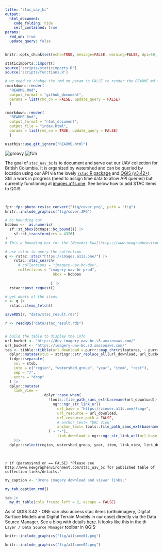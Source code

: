 ```yaml
---
title: "stac_uav_bc"
output:
  html_document:
    code_folding: hide
    self_contained: true
params: 
  rmd_on: true
  update_query: false
---
```


```r
knitr::opts_chunk$set(echo=TRUE, message=FALSE, warning=FALSE, dpi=60, out.width = "100%")

```


```r

staticimports::import()
source('scripts/staticimports.R')
source('scripts/functions.R')
```



```r
# we need to chabge the rmd_on param to FALSE to render the README.md for the github landing page
rmarkdown::render(
  "README.Rmd", 
  output_format = "github_document", 
  params = list(rmd_on = FALSE, update_query = FALSE)
  )

rmarkdown::render(
  "README.Rmd", 
  output_format = "html_document", 
  output_file = "index.html", 
  params = list(rmd_on = TRUE, update_query = FALSE)
  )

usethis::use_git_ignore("README.html")
```


<!-- README.md is generated from README.Rmd. Please edit that file -->


![groovy](https://img.shields.io/badge/status-groovy-gren)
![fUn](https://img.shields.io/badge/plays-fUn-red)

The goal of `stac_uav_bc` is to document and serve out our UAV collection for British Columbia.  It is organized by
watershed and can be queried by location using our API via the lovely [`rstac` R package](https://brazil-data-cube.github.io/rstac/)
and [QGIS (v3.42+)](https://qgis.org/).  Still a work in progress (need to assign time data to allow API queries) but currently functioning at [images.a11s.one](images.a11s.one).
See below how to add STAC items to QGIS.

<br>


```r

fpr::fpr_photo_resize_convert("fig/cover.png", path = "fig")
knitr::include_graphics("fig/cover.JPG")
```

```r
# bc bounding box
bcbbox <-  as.numeric(
  sf::st_bbox(bcmaps::bc_bound()) |> 
    sf::st_transform(crs = 4326)
)
# This a bounding box for the [Neexdzi Kwa](https://www.newgraphenvironment.com/restoration_wedzin_kwa_2024/) watershed (aka - the Upper Bulkley River near Houston BC) bbox = c(-126.77000, 54.08832, -125.88822, 54.68786)

# use rstac to query the collection
q <- rstac::stac("https://images.a11s.one/") |>
    rstac::stac_search(
      # collections = "imagery-uav-bc-dev",
      collections = "imagery-uav-bc-prod",
                      bbox = bcbbox
                      
                     ) |>
  rstac::post_request()

# get deets of the items
r <- q |>
  rstac::items_fetch()

saveRDS(r, "data/stac_result.rds")
```


```r

r <- readRDS("data/stac_result.rds")


# build the table to display the info
url_bucket <- "https://dev-imagery-uav-bc.s3.amazonaws.com/"
url_bucket <- "https://imagery-uav-bc.s3.amazonaws.com/"
tab <- tibble::tibble(url_download = purrr::map_chr(r$features, ~ purrr::pluck(.x, "assets", "image", "href"))) |> 
  dplyr::mutate(stub = stringr::str_replace_all(url_download, url_bucket, "")) |> 
  tidyr::separate(
    col = stub, 
    into = c("region", "watershed_group", "year", "item", "rest"),
    sep = "/",
    extra = "drop"
  ) |> 
  dplyr::mutate(
    link_view = 
                  dplyr::case_when(
                    !tools::file_path_sans_ext(basename(url_download)) %in% c("dsm", "dtm") ~ 
                      ngr::ngr_str_link_url(
                        url_base = "https://viewer.a11s.one/?cog=",
                        url_resource = url_download, 
                        url_resource_path = FALSE,
                        # anchor_text= "URL View"
                        anchor_text= tools::file_path_sans_ext(basename(url_download))),
                    T ~ "-"),
                        link_download = ngr::ngr_str_link_url(url_base = url_download, anchor_text = url_download)
    )|> 
  dplyr::select(region, watershed_group, year, item, link_view, link_download)
```

<br>

`r if (params$rmd_on == FALSE) "Please see http://www.newgraphenvironment.com/stac_uav_bc for published table of collection links/details."`



```r
my_caption <- "Drone imagery download and viewer links."

my_tab_caption_rmd()
```


```r
tab |> 
  my_dt_table(cols_freeze_left = 2, escape = FALSE)
```


As of QGIS 3.42 - ONE can also access stac items (orthoimagery, Digital Surface Models and Digital Terrain Models in our case) directly via
the Data Source Manager. See a blog with details [here](https://www.lutraconsulting.co.uk/blogs/stac-in-qgis).  It looks like this in the 
th `Layer / Data Source Manager` toolbar in QGIS:

```r
knitr::include_graphics("fig/a11sone01.png")
```

```r
knitr::include_graphics("fig/a11sone02.png")
```

